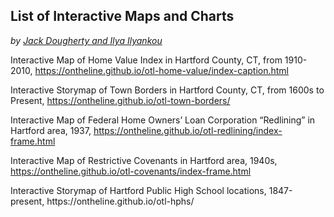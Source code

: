 ## List of Interactive Maps and Charts {-}
*by [Jack Dougherty and Ilya Ilyankou](index.html#authors-and-contributors)*

<!-- TODO - DECIDE on inserting small map images, perhaps in a table format, and possibly cross-ref links to the map in the context of the book -->

<!-- ref:1910-2010-home-value -->
Interactive Map of Home Value Index in Hartford County, CT, from 1910-2010, <https://ontheline.github.io/otl-home-value/index-caption.html>

<!-- ref:1600s-otl-town-borders  -->
Interactive Storymap of Town Borders in Hartford County, CT, from 1600s to Present, <https://ontheline.github.io/otl-town-borders/>

<!-- ref:1937-holc-hartfordarea-map -->
Interactive Map of Federal Home Owners' Loan Corporation "Redlining" in Hartford area, 1937, <https://ontheline.github.io/otl-redlining/index-frame.html>

<!-- ref:1940-otl-covenants -->
 Interactive Map of Restrictive Covenants in Hartford area, 1940s, <https://ontheline.github.io/otl-covenants/index-frame.html>

<!-- ref:1847-otl-hphs -->
Interactive Storymap of Hartford Public High School locations, 1847-present, https://ontheline.github.io/otl-hphs/
